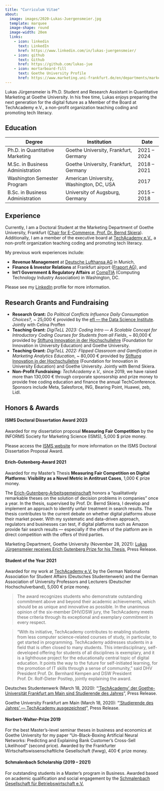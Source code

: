 ```yaml
---
title: "Curriculum Vitae"
about:
  image: images/2020-Lukas-Juergensmeier.jpg
  template: marquee
  image-shape: round
  image-width: 20em
  links:
    - icon: linkedin
      text: LinkedIn
      href: https://www.linkedin.com/in/lukas-juergensmeier/
    - icon: github
      text: Github
      href: https://github.com/lukas-jue
    - icon: mortarboard-fill
      text: Goethe University Profile
      href: https://www.marketing.uni-frankfurt.de/en/departments/marketing/professoren/skiera/team/doctoral-students/lukas-juergensmeier.html
---
```


Lukas Jürgensmeier is Ph.D. Student and Research Assistant in Quantitative Marketing at Goethe University. In his free time, Lukas enjoys preparing the next generation for the digital future as a Member of the Board at TechAcademy e.V., a non-profit organization teaching coding and promoting tech literacy.


## Education

| Degree                           | Institution                              | Date         |
|----------------------------------|------------------------------------------|--------------|
| Ph.D. in Quantitative Marketing  | Goethe University, Frankfurt, Germany    | 2021 -- 2024 |
| M.Sc. in Business Administration | Goethe University, Frankfurt, Germany    | 2018 -- 2021 |
| Washington Semester Program      | American University, Washington, DC, USA | 2017         |
| B.Sc. in Business Administration | University of Augsburg, Germany          | 2015 -- 2018 |

## Experience

Currently, I am a Doctoral Student at the Marketing Department of Goethe University, Frankfurt ([Chair for E-Commerce, Prof. Dr. Bernd Skiera](https://www.marketing.uni-frankfurt.de/en/departments/marketing/professoren/skiera/prof-dr-bernd-skiera.html)). Additionally, I am a member of the executive board at [TechAcademy e.V.](https://tech-academy.io/), a non-profit organization teaching coding and promoting tech literacy.

My previous work experiences include:

-   **Revenue Management** at [Deutsche Lufthansa AG](https://www.lufthansa.com/) in Munich,
-   **Finance & Investor Relations** at Frankfurt airport ([Fraport AG](https://www.fraport.com/)), and
-   **Int'l Government & Regulatory Affairs** at [CompTIA](https://www.comptia.org/) (Computing Technology Industry Association) in Washington, DC.

Please see my [LinkedIn](https://www.linkedin.com/in/lukas-juergensmeier) profile for more information.

## Research Grants and Fundraising

-   **Research Grant:** *Do Political Conflicts Influence Daily Consumption Choices?,* \~ 25,000 € provided by the [efl --- the Data Science Institute](https://www.eflab.de/). Jointly with Celina Proffen
- **Teaching Grant:** *DigiTeLL 2023: Coding Intro — A Scalable Concept for Introductory Coding Courses for Students from all Fields*, \~ 80,000 € provided by [Stiftung Innovation in der Hochschullehre](https://stiftung-hochschullehre.de/) (Foundation for Innovation in University Education) and Goethe University.
-   **Teaching Grant:** *DigiTeLL 2022: Flipped Classroom and Gamification in Marketing Analytics Education*, \~ 80,000 € provided by [Stiftung Innovation in der Hochschullehre](https://stiftung-hochschullehre.de/) (Foundation for Innovation in University Education) and Goethe University. Jointly with Bernd Skiera.
-   **Non-Profit Fundraising:** *TechAcademy e.V.,* since 2019, we have raised more than 130,000 € through corporate sponsorship and prize money to provide free coding education and finance the annual TechConference. Sponsors include Meta, Salesforce, ING, Bearing Point, Huawei, zeb, Lidl.

## Honors & Awards

#### ISMS Doctoral Dissertation Award 2023

Awarded for my dissertation proposal **Measuring Fair Competition** by the INFORMS Society for Marketing Science (ISMS), 5,000 $ prize money.

Please access the [ISMS website](https://connect.informs.org/isms/awards/isms-doctoral-awards) for more information on the ISMS Doctoral Dissertation Proposal Award.


#### Erich-Gutenberg-Award 2021

Awarded for my Master's Thesis **Measuring Fair Competition on Digital Platforms: Visibility as a Novel Metric in Antitrust Cases**, 1,000 € prize money.

The [Erich-Gutenberg-Arbeitsgemeinschaft](https://www.erich-gutenberg-arbeitsgemeinschaft.de/) honors a "qualitatively remarkable theses on the solution of decision problems in companies" once a year. In the thesis, supervised by Prof. Dr. Bernd Skiera, I develop and implement an approach to identify unfair treatment in search results. The thesis contributes to the current debate on whether digital platforms abuse their market power. With my systematic and data-driven approach, regulators and businesses can test, if digital platforms such as Amazon provide fair search results --- especially if the offers of the platform are in direct competition with the offers of third parties.

Marketing Department, Goethe University (November 28, 2021): [Lukas Jürgensmeier receives Erich Gutenberg Prize for his Thesis](https://www.marketing.uni-frankfurt.de/en/departments/marketing/news/details/article/lukas-juergensmeier-receives-erich-gutenberg-prize-for-his-thesis.html), Press Release.

#### Student of the Year 2021

Awarded for my work at [TechAcademy e.V.](https://tech-academy.io/) by the German National Association for Student Affairs (Deutsches Studentenwerk) and the German Association of University Professors and Lecturers (Deutscher Hochschulverband), 5,000 € prize money.

> The award recognizes students who demonstrate outstanding commitment above and beyond their academic achievements, which should be as unique and innovative as possible. In the unanimous opinion of the six-member DHV/DSW jury, the TechAcademy meets these criteria through its exceptional and exemplary commitment in every respect.

> "With its initiative, TechAcademy contributes to enabling students from less computer science-related courses of study, in particular, to get started in programming. TechAcademy addresses students in a field that is often closed to many students. This interdisciplinary, self-developed offering for students of all disciplines is exemplary, and it is a lighthouse project for the educationally central topic of digital education. It points the way to the future for self-initiated learning, for the promotion of IT skills through a sense of community," said DHV President Prof. Dr. Bernhard Kempen and DSW President Prof. Dr. Rolf-Dieter Postlep, jointly explaining the award.

Deutsches Studentenwerk (March 18, 2020): "['TechAcademy' der Goethe-Universität Frankfurt am Main sind Studierende des Jahres](https://www.studentenwerke.de/de/content/techacademy-e-v-werden-studierende-des)", Press Release.

Goethe University Frankfurt am Main (March 18, 2020): "['Studierende des Jahres' --- TechAcademy ausgezeichnet](https://aktuelles.uni-frankfurt.de/studium/studierende-des-jahres-techacademy-ausgezeichnet/)", Press Release.

#### Norbert-Walter-Prize 2019

For the best Master's-level seminar theses in business and economics at Goethe University for my paper "Un-Black-Boxing Artificial Neural Networks: Predicting and Explaining Bank Customer's Cross-Sell Likelihood" (second price). Awarded by the Frankfurter Wirtschaftswissenschaftliche Gesellschaft (fwwg), 400 € prize money.

#### Schmalenbach Scholarship (2019 -- 2021)

For outstanding students in a Master's program in Business. Awarded based on academic qualification and social engagement by the [Schmalenbach Gesellschaft für Betriebswirtschaft e.V.](https://www.schmalenbach.org/index.php/careercenter/schmalenbach-stipendium)

